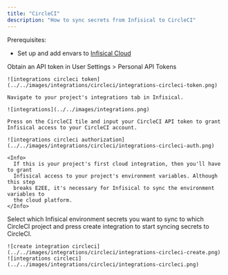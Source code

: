```yaml
---
title: "CircleCI"
description: "How to sync secrets from Infisical to CircleCI"
---
```


Prerequisites:

- Set up and add envars to [Infisical Cloud](https://app.infisical.com)

<Steps>
  <Step title="Authorize Infisical for CircleCI">
    Obtain an API token in User Settings > Personal API Tokens

    ![integrations circleci token](../../images/integrations/circleci/integrations-circleci-token.png)

    Navigate to your project's integrations tab in Infisical.

    ![integrations](../../images/integrations.png)

    Press on the CircleCI tile and input your CircleCI API token to grant Infisical access to your CircleCI account.

    ![integrations circleci authorization](../../images/integrations/circleci/integrations-circleci-auth.png)

    <Info>
      If this is your project's first cloud integration, then you'll have to grant
      Infisical access to your project's environment variables. Although this step
      breaks E2EE, it's necessary for Infisical to sync the environment variables to
      the cloud platform.
    </Info>
  </Step>
  <Step title="Start integration">
    Select which Infisical environment secrets you want to sync to which CircleCI project and press create integration to start syncing secrets to CircleCI.

    ![create integration circleci](../../images/integrations/circleci/integrations-circleci-create.png)
    ![integrations circleci](../../images/integrations/circleci/integrations-circleci.png)
  </Step>
</Steps>